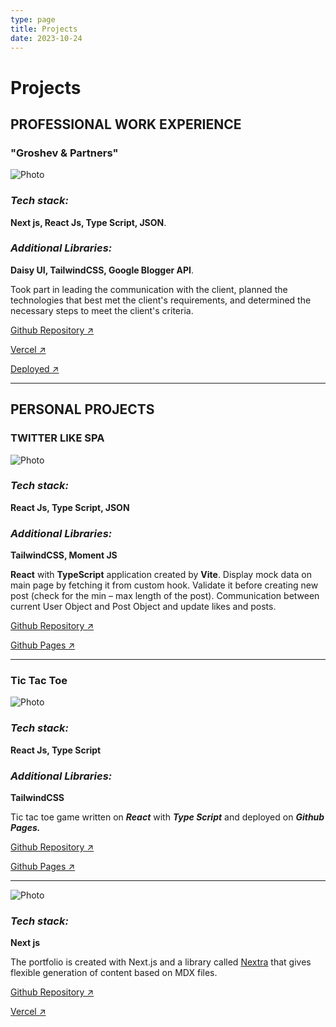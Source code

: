 ```yaml
---
type: page
title: Projects
date: 2023-10-24
---
```


# Projects


## PROFESSIONAL WORK EXPERIENCE

### "Groshev & Partners"

<Image
  src="/images/lawyers.jpg"
  alt="Photo"
  width={1125}
  height={750}
  priority
  className="next-image"
/>

### **_Tech stack:_**

**Next js, React Js, Type Script, JSON**.

### **_Additional Libraries:_**

**Daisy UI, TailwindCSS, Google Blogger API**.

Took part in leading the communication with the client, planned the technologies that best
met the client's requirements, and determined the necessary steps to meet the client's
criteria.

[Github Repository ↗ ](https://github.com/Radoslav-Marinovv/lawyers-next "Github Repository")

[Vercel ↗ ](https://lawyers-next.vercel.app "Deployed on Vercel")

[Deployed ↗ ](https://www.legalbg.net "Groshev & Partners")

---

## PERSONAL PROJECTS

### TWITTER LIKE SPA

<Image
  src="/images/like-comment.jpg"
  alt="Photo"
  width={1125}
  height={750}
  priority
  className="next-image"
/>

### **_Tech stack:_**

**React Js, Type Script, JSON**

### **_Additional Libraries:_**

**TailwindCSS, Moment JS**

**React** with **TypeScript** application created by **Vite**.
Display mock data on main page by fetching it from custom hook. Validate it before
creating new post (check for the min – max length of the post). Communication between
current User Object and Post Object and update likes and posts.

[Github Repository ↗ ](https://github.com/Radoslav-Marinovv/like-comment "Github Repository")

[Github Pages ↗ ](https://radoslav-marinovv.github.io/like-comment "Github Pages")

---

### Tic Tac Toe

<Image
  src="/images/tic-tac-toe-light.jpg"
  alt="Photo"
  width={1125}
  height={750}
  priority
  className="next-image"
/>

### **_Tech stack:_**

**React Js, Type Script**

### **_Additional Libraries:_**

**TailwindCSS**

Tic tac toe game written on **_React_** with **_Type Script_** and deployed on **_Github Pages._**

[Github Repository ↗ ](https://github.com/Radoslav-Marinovv/react-ts-tic-tac-toe "Github Repository")

[Github Pages ↗ ](https://radoslav-marinovv.github.io/react-ts-tic-tac-toe "Github Pages")

---

<Image
  src="/images/portfolio.jpg"
  alt="Photo"
  width={1125}
  height={750}
  priority
  className="next-image"
/>

### **_Tech stack:_**

**Next js**

The portfolio is created with Next.js and a library called [Nextra](https://nextra.vercel.app/) that gives flexible generation of content based on MDX files.

[Github Repository ↗ ](https://github.com/Radoslav-Marinovv/portfolio "Github Repository")

[Vercel ↗ ](https://portfolio.vercel.app "Deployed on Vercel")
